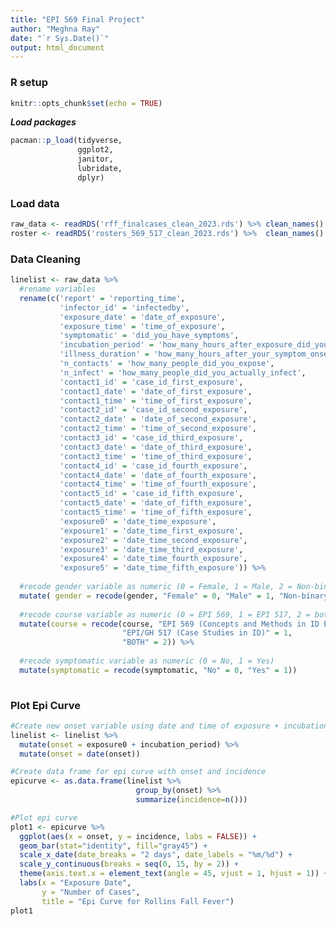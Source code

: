 ```yaml
---
title: "EPI 569 Final Project"
author: "Meghna Ray"
date: "`r Sys.Date()`"
output: html_document
---
```


### R setup 

```r
knitr::opts_chunk$set(echo = TRUE)
```

***Load packages***
```r
pacman::p_load(tidyverse, 
               ggplot2,
               janitor,
               lubridate,
               dplyr)
```

### Load data
```r
raw_data <- readRDS('rff_finalcases_clean_2023.rds') %>% clean_names()
roster <- readRDS('rosters_569_517_clean_2023.rds') %>%  clean_names()
```

### Data Cleaning 
```r
linelist <- raw_data %>% 
  #rename variables 
  rename(c('report' = 'reporting_time',
           'infector_id' = 'infectedby',
           'exposure_date' = 'date_of_exposure',
           'exposure_time' = 'time_of_exposure',
           'symptomatic' = 'did_you_have_symptoms',
           'incubation_period' = 'how_many_hours_after_exposure_did_you_develop_symptoms',
           'illness_duration' = 'how_many_hours_after_your_symptom_onset_did_you_feel_better',
           'n_contacts' = 'how_many_people_did_you_expose',
           'n_infect' = 'how_many_people_did_you_actually_infect',
           'contact1_id' = 'case_id_first_exposure',
           'contact1_date' = 'date_of_first_exposure',
           'contact1_time' = 'time_of_first_exposure',
           'contact2_id' = 'case_id_second_exposure',
           'contact2_date' = 'date_of_second_exposure',
           'contact2_time' = 'time_of_second_exposure',
           'contact3_id' = 'case_id_third_exposure',
           'contact3_date' = 'date_of_third_exposure',
           'contact3_time' = 'time_of_third_exposure',
           'contact4_id' = 'case_id_fourth_exposure',
           'contact4_date' = 'date_of_fourth_exposure',
           'contact4_time' = 'time_of_fourth_exposure',
           'contact5_id' = 'case_id_fifth_exposure',
           'contact5_date' = 'date_of_fifth_exposure',
           'contact5_time' = 'time_of_fifth_exposure',
           'exposure0' = 'date_time_exposure',
           'exposure1' = 'date_time_first_exposure',
           'exposure2' = 'date_time_second_exposure',
           'exposure3' = 'date_time_third_exposure',
           'exposure4' = 'date_time_fourth_exposure',
           'exposure5' = 'date_time_fifth_exposure')) %>% 
  
  #recode gender variable as numeric (0 = Female, 1 = Male, 2 = Non-binary)
  mutate( gender = recode(gender, "Female" = 0, "Male" = 1, "Non-binary" = 2)) %>% 
  
  #recode course variable as numeric (0 = EPI 569, 1 = EPI 517, 2 = both)
  mutate(course = recode(course, "EPI 569 (Concepts and Methods in ID EPI)" = 0, 
                         "EPI/GH 517 (Case Studies in ID)" = 1,
                         "BOTH" = 2)) %>% 
  
  #recode symptomatic variable as numeric (0 = No, 1 = Yes)
  mutate(symptomatic = recode(symptomatic, "No" = 0, "Yes" = 1))
  
```


### Plot Epi Curve

```r
#Create new onset variable using date and time of exposure + incubation period 
linelist <- linelist %>% 
  mutate(onset = exposure0 + incubation_period) %>% 
  mutate(onset = date(onset))

#Create data frame for epi curve with onset and incidence
epicurve <- as.data.frame(linelist %>% 
                            group_by(onset) %>%
                            summarize(incidence=n()))

#Plot epi curve 
plot1 <- epicurve %>% 
  ggplot(aes(x = onset, y = incidence, labs = FALSE)) + 
  geom_bar(stat="identity", fill="gray45") +
  scale_x_date(date_breaks = "2 days", date_labels = "%m/%d") +
  scale_y_continuous(breaks = seq(0, 15, by = 2)) +
  theme(axis.text.x = element_text(angle = 45, vjust = 1, hjust = 1)) +
  labs(x = "Exposure Date",
       y = "Number of Cases",
       title = "Epi Curve for Rollins Fall Fever")
plot1
```
